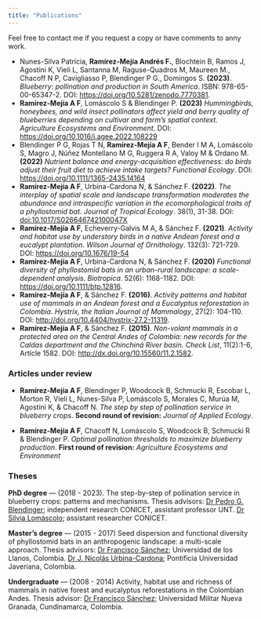 ```yaml
---
title: "Publications"
---
```


Feel free to contact me if you request a copy or have comments to anny work.

-   Nunes-Silva Patrícia, **Ramírez-Mejía Andrés F.**, Blochtein B, Ramos J, Agostini K, Vieli L, Santanna M, Raguse-Quadros M, Maureen M., Chacoff N P, Cavigliasso P, Blendinger P G., Domingos S. **(2023)**. *Blueberry: pollination and production in South America*. ISBN: 978-65-00-65347-2. DOI: <https://doi.org/10.5281/zenodo.7770381>.
-   **Ramírez-Mejía A F**, Lomáscolo S & Blendinger P. **(2023)** *Hummingbirds, honeybees, and wild insect pollinators affect yield and berry quality of blueberries depending on cultivar and farm's spatial context*. *Agriculture Ecosystems and Environment*. DOI: <https://doi.org/10.1016/j.agee.2022.108229>
-   Blendinger P G, Rojas T N, **Ramírez-Mejía A F**, Bender I M A, Lomáscolo S, Magro J, Núñez Montellano M G, Ruggera R A, Valoy M & Ordano M. **(2022)** *Nutrient balance and energy-acquisition effectiveness: do birds adjust their fruit diet to achieve intake targets?* *Functional Ecology*. DOI: <https://doi.org/10.1111/1365-2435.14164>
-   **Ramírez-Mejía A F**, Urbina-Cardona N, & Sánchez F. **(2022)**. *The interplay of spatial scale and landscape transformation moderates the abundance and intraspecific variation in the ecomorphological traits of a phyllostomid bat*. *Journal of Tropical Ecology*. 38(1), 31-38. DOI: [doi:10.1017/S026646742100047X](https://www.cambridge.org/core/journals/journal-of-tropical-ecology/article/abs/interplay-of-spatial-scale-and-landscape-transformation-modulates-the-abundance-and-intraspecific-variation-in-the-ecomorphological-traits-of-a-phyllostomid-bat/9FE42D071008B1715D61864F94998527)
-   **Ramírez-Mejía A F**, Echeverry-Galvis M A, & Sánchez F. **(2021)**. *Activity and habitat use by understory birds in a native Andean forest and a eucalypt plantation*. *Wilson Journal of Ornithology*. 132(3): 721-729. DOI: <https://doi.org/10.1676/19-54>
-   **Ramírez-Mejía A F**, Urbina-Cardona N, & Sánchez F. **(2020)** *Functional diversity of phyllostomid bats in an urban-rural landscape: a scale-dependent analysis*. *Biotropica*. 52(6): 1168-1182. DOI: <https://doi.org/10.1111/btp.12816>.
-   **Ramírez-Mejía A F**, & Sánchez F. **(2016)**. *Activity patterns and habitat use of mammals in an Andean forest and a Eucalyptus reforestation in Colombia*. *Hystrix, the Italian Journal of Mammalogy*, 27(2): 104-110. DOI: <http://doi.org/10.4404/hystrix-27.2-11319>.
-   **Ramírez-Mejía A F**, & Sánchez F. **(2015)**. *Non-volant mammals in a protected area on the Central Andes of Colombia: new records for the Caldas department and the Chinchiná River basin*. *Check List*, 11(2):1-6, Article 1582. DOI: <http://dx.doi.org/10.15560/11.2.1582>.

### Articles under review

-   **Ramírez-Mejía A F**, Blendinger P, Woodcock B, Schmucki R, Escobar L, Morton R, Vieli L, Nunes-Silva P, Lomáscolo S, Morales C, Murúa M, Agostini K, & Chacoff N. *The step by step of pollination service in blueberry crops*. **Second round of revision:** *Journal of Applied Ecology*.

-   **Ramírez-Mejía A F**, Chacoff N, Lomáscolo S, Woodcock B, Schmucki R & Blendinger P. *Optimal pollination thresholds to maximize blueberry production*. **First round of revision:** *Agriculture Ecosystems and Environment*

### Theses

**PhD degree** --- (2018 - 2023). The step-by-step of pollination service in blueberry crops: patterns and mechanisms. Thesis advisors: [Dr Pedro G. Blendinger](https://scholar.google.com/citations?user=9oyNtX0AAAAJ&hl=en&oi=ao); independent research CONICET, assistant professor UNT. [Dr Silvia Lomáscolo](https://scholar.google.com/citations?hl=en&user=r9PAo-QAAAAJ); assistant researcher CONICET.

**Master's degree** --- (2015 - 2017) Seed dispersion and functional diversity of phyllostomid bats in an anthropogenic landscape: a multi-scale approach. Thesis advisors: [Dr Francisco Sánchez](https://scholar.google.com/citations?user=6MC0Yx8AAAAJ&hl=en); Universidad de los Llanos, Colombia. [Dr J. Nicolás Urbina-Cardona](https://scholar.google.com/citations?user=uMBjaFgAAAAJ&hl=en); Pontificia Universidad Javeriana, Colombia.

**Undergraduate** --- (2008 - 2014) Activity, habitat use and richness of mammals in native forest and eucalyptus reforestations in the Colombian Andes. Thesis advisor: [Dr Francisco Sánchez](https://scholar.google.com/citations?user=6MC0Yx8AAAAJ&hl=es); Universidad Militar Nueva Granada, Cundinamarca, Colombia.